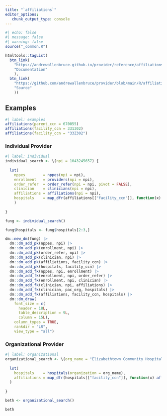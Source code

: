 ```yaml
---
title: "`affiliations`"
editor_options: 
   chunk_output_type: console
---
```


```r
#| echo: false
#| message: false
#| warning: false
source("_common.R")

htmltools::tagList(
  btn_link(
    "https://andrewallenbruce.github.io/provider/reference/affiliations.html", 
    "Documentation"
    ),
  btn_link(
    "https://github.com/andrewallenbruce/provider/blob/main/R/affiliations.R", 
    "Source"
    ))
```

## Examples

```r
#| label: examples
affiliations(parent_ccn = 670055)
affiliations(facility_ccn = 331302)
affiliations(facility_ccn = "33Z302")
```

### Individual Provider

```r
#| label: individual
individual_search <- \(npi = 1043245657) {
  
  lst(
    nppes        = nppes(npi = npi),
    enrollment   = providers(npi = npi),
    order_refer  = order_refer(npi = npi, pivot = FALSE),
    clinician    = clinicians(npi = npi),
    affiliations = affiliations(npi = npi),
    hospitals    = map_dfr(affiliations[["facility_ccn"]], function(x) hospitals(facility_ccn = x))
    )
  
}

fung <- individual_search()

fung$hospitals <- fung$hospitals[2:3,]

dm::new_dm(fung) |> 
  dm::dm_add_pk(nppes, npi) |> 
  dm::dm_add_pk(enrollment, npi) |> 
  dm::dm_add_pk(order_refer, npi) |> 
  dm::dm_add_pk(clinician, npi) |> 
  dm::dm_add_pk(affiliations, facility_ccn) |> 
  dm::dm_add_pk(hospitals, facility_ccn) |> 
  dm::dm_add_fk(nppes, npi, enrollment) |> 
  dm::dm_add_fk(enrollment, npi, order_refer) |> 
  dm::dm_add_fk(enrollment, npi, clinician) |> 
  dm::dm_add_fk(clinician, npi, affiliations) |> 
  dm::dm_add_fk(clinician, pac_org, hospitals) |> 
  dm::dm_add_fk(affiliations, facility_ccn, hospitals) |> 
  dm::dm_draw(
    font_size = c(
      header = 18L, 
      table_description = 9L, 
      column = 15L),
    column_types = TRUE,
    rankdir = "LR",
    view_type = "all")
```

### Organizational Provider

```r
#| label: organizational
organizational_search <- \(org_name = "Elizabethtown Community Hospital") {
  
  lst(
    hospitals    = hospitals(organization = org_name),
    affiliations = map_dfr(hospitals[["facility_ccn"]], function(x) affiliations(facility_ccn = x))
  )
  
}

beth <- organizational_search()

beth
```

